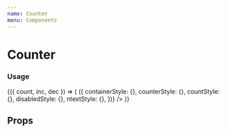 ```yaml
---
name: Counter
menu: Components
---
```



# Counter

### Usage

<Playground>
  <CounterContainer initial={0}>
    {({ count, inc, dec }) => (
      <Counter
        count={count}
        onDecrement={dec}
        onIncrement={inc}
        min={0}
        max={10}
        component={null}
        getStyles={(props, theme) => ({
          containerStyle: {},
          counterStyle: {},
          countStyle: {},
          disabledStyle: {},
          ntextStyle: {},
        })}
      />
    )}
  </CounterContainer>
</Playground>

## Props

<PropsTable of={Counter} />
